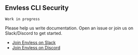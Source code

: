 ## Envless CLI Security

`Work in progress`

Please help us write documentation. Open an issue or join us on Slack/Discord to get started.

- [Join Envless on Slack](https://dub.sh/envless-slack)
- [Join Envless on Discord](https://dub.sh/envless-discord)
